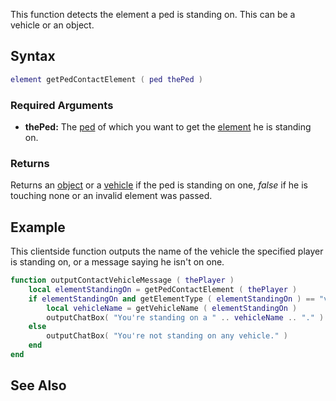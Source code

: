 
{{Server client function}}
This function detects the element a ped is standing on. This can be a vehicle or an object.

==Syntax== 
<syntaxhighlight lang="lua">
element getPedContactElement ( ped thePed )
</syntaxhighlight>
{{OOP||[[/ped.md|ped]]:getContactElement|contactElement}}

===Required Arguments=== 
*'''thePed:''' The [[/ped.md|ped]] of which you want to get the [[/element.md|element]] he is standing on.

===Returns===
Returns an [[/object.md|object]] or a [[/vehicle.md|vehicle]] if the ped is standing on one, ''false'' if he is touching none or an invalid element was passed.

==Example==
<section name="Client" class="client" show="true">
This clientside function outputs the name of the vehicle the specified player is standing on, or a message saying he isn't on one.
<syntaxhighlight lang="lua">
function outputContactVehicleMessage ( thePlayer )
    local elementStandingOn = getPedContactElement ( thePlayer )
    if elementStandingOn and getElementType ( elementStandingOn ) == "vehicle" then
        local vehicleName = getVehicleName ( elementStandingOn )
        outputChatBox( "You're standing on a " .. vehicleName .. "." )
    else
        outputChatBox( "You're not standing on any vehicle." )
    end
end
</syntaxhighlight>
</section>

==See Also==
{{Ped functions}}
